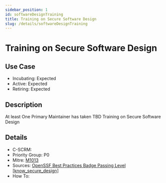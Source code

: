 ```yaml
---
sidebar_position: 1
id: softwareDesignTraining
title: Training on Secure Software Design
slug: /details/softwareDesignTraining
---
```


# Training on Secure Software Design

## Use Case

- Incubating: Expected
- Active: Expected
- Retiring: Expected

## Description

At least One Primary Maintainer has taken TBD Training on Secure Software Design

## Details

- C-SCRM: 
- Priority Group: P0
- Mitre: [M1013](https://attack.mitre.org/mitigations/M1013/)
- Sources: [OpenSSF Best Practices Badge Passing Level [know_secure_design]](https://www.bestpractices.dev/en/criteria?details=true&rationale=true#0.know_secure_design)
- How To: 

